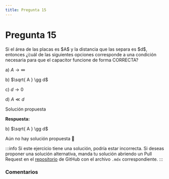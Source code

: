 ```yaml
---
title: Pregunta 15
---
```



# Pregunta 15

<div className="exercise">
Si el área de las placas es $A$ y la distancia que las separa es $d$, entonces ¿̇cuál de las siguientes opciones corresponde a una condición necesaria para que el capacitor funcione de forma CORRECTA?

a) $A \rightarrow \infty$

b) $\sqrt{ A } \gg d$

c) $d \rightarrow 0$

d) $A \ll d$
</div>

<MDXDetails>
<summary>Solución propuesta</summary>

<div className="exercise">

**Respuesta:**

b) $\sqrt{ A } \gg d$

Aún no hay solución propuesta 🥲
</div>

:::info
Si este ejercicio tiene una solución, podría estar incorrecta. Si deseas proponer una solución alternativa, manda tu solución abriendo
un Pull Request en el [repositorio](https://github.com/crow-rojas/apuntes-fundamentals/pulls) de GitHub con el archivo
`.mdx` correspondiente.
:::

</MDXDetails>

### Comentarios

<Disqus
  url="https://crow-rojas.github.io/apuntes-fundamentals/docs/science/electromagnetism/exercises/2018-2/p15"
  identifier="docs/science/electromagnetism/exercises/2018-2/p15"
  title="2018-2 Electricidad y Magnetismo - Pregunta 15"
/>

